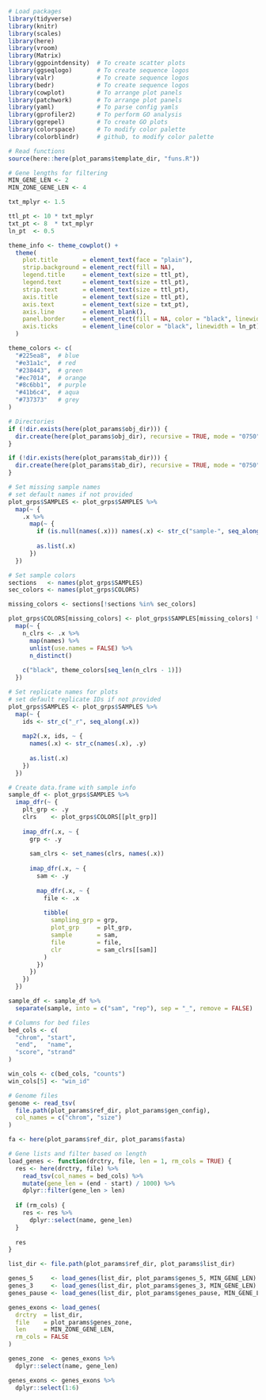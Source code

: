 
```r

# Load packages
library(tidyverse)
library(knitr)
library(scales)
library(here)
library(vroom)
library(Matrix)
library(ggpointdensity)  # To create scatter plots
library(ggseqlogo)       # To create sequence logos
library(valr)            # To create sequence logos
library(bedr)            # To create sequence logos
library(cowplot)         # To arrange plot panels
library(patchwork)       # To arrange plot panels
library(yaml)            # To parse config yamls
library(gprofiler2)      # To perform GO analysis
library(ggrepel)         # To create GO plots
library(colorspace)      # To modify color palette
library(colorblindr)     # github, to modify color palette

# Read functions
source(here::here(plot_params$template_dir, "funs.R"))

# Gene lengths for filtering
MIN_GENE_LEN <- 2
MIN_ZONE_GENE_LEN <- 4

```

```r

txt_mplyr <- 1.5

ttl_pt <- 10 * txt_mplyr
txt_pt <- 8  * txt_mplyr
ln_pt  <- 0.5

theme_info <- theme_cowplot() +
  theme(
    plot.title       = element_text(face = "plain"),
    strip.background = element_rect(fill = NA),
    legend.title     = element_text(size = ttl_pt),
    legend.text      = element_text(size = ttl_pt),
    strip.text       = element_text(size = ttl_pt),
    axis.title       = element_text(size = ttl_pt),
    axis.text        = element_text(size = txt_pt),
    axis.line        = element_blank(),
    panel.border     = element_rect(fill = NA, color = "black", linewidth = ln_pt),
    axis.ticks       = element_line(color = "black", linewidth = ln_pt)
  )

theme_colors <- c(
  "#225ea8",  # blue
  "#e31a1c",  # red
  "#238443",  # green
  "#ec7014",  # orange
  "#8c6bb1",  # purple
  "#41b6c4",  # aqua
  "#737373"   # grey
)

```

```r

# Directories
if (!dir.exists(here(plot_params$obj_dir))) {
  dir.create(here(plot_params$obj_dir), recursive = TRUE, mode = "0750")
}

if (!dir.exists(here(plot_params$tab_dir))) {
  dir.create(here(plot_params$tab_dir), recursive = TRUE, mode = "0750")
}

# Set missing sample names
# set default names if not provided
plot_grps$SAMPLES <- plot_grps$SAMPLES %>%
  map(~ {
    .x %>%
      map(~ {
        if (is.null(names(.x))) names(.x) <- str_c("sample-", seq_along(.x))
        
        as.list(.x)
      })
  })

# Set sample colors
sections   <- names(plot_grps$SAMPLES)
sec_colors <- names(plot_grps$COLORS)

missing_colors <- sections[!sections %in% sec_colors]

plot_grps$COLORS[missing_colors] <- plot_grps$SAMPLES[missing_colors] %>%
  map(~ {
    n_clrs <- .x %>%
      map(names) %>%
      unlist(use.names = FALSE) %>%
      n_distinct()
    
    c("black", theme_colors[seq_len(n_clrs - 1)])
  })

# Set replicate names for plots
# set default replicate IDs if not provided
plot_grps$SAMPLES <- plot_grps$SAMPLES %>%
  map(~ {
    ids <- str_c("_r", seq_along(.x))
    
    map2(.x, ids, ~ {
      names(.x) <- str_c(names(.x), .y)
      
      as.list(.x)
    })
  })

# Create data.frame with sample info
sample_df <- plot_grps$SAMPLES %>%
  imap_dfr(~ {
    plt_grp <- .y
    clrs    <- plot_grps$COLORS[[plt_grp]]
    
    imap_dfr(.x, ~ {
      grp <- .y
      
      sam_clrs <- set_names(clrs, names(.x))
      
      imap_dfr(.x, ~ {
        sam <- .y
        
        map_dfr(.x, ~ {
          file <- .x
          
          tibble(
            sampling_grp = grp,
            plot_grp     = plt_grp,
            sample       = sam,
            file         = file,
            clr          = sam_clrs[[sam]]
          )
        })
      })
    })
  })

sample_df <- sample_df %>%
  separate(sample, into = c("sam", "rep"), sep = "_", remove = FALSE)

```

```r

# Columns for bed files
bed_cols <- c(
  "chrom", "start", 
  "end",   "name", 
  "score", "strand"
)

win_cols <- c(bed_cols, "counts")
win_cols[5] <- "win_id"

# Genome files
genome <- read_tsv(
  file.path(plot_params$ref_dir, plot_params$gen_config),
  col_names = c("chrom", "size")
)

fa <- here(plot_params$ref_dir, plot_params$fasta)

# Gene lists and filter based on length
load_genes <- function(drctry, file, len = 1, rm_cols = TRUE) {
  res <- here(drctry, file) %>%
    read_tsv(col_names = bed_cols) %>%
    mutate(gene_len = (end - start) / 1000) %>%
    dplyr::filter(gene_len > len)
  
  if (rm_cols) {
    res <- res %>%
      dplyr::select(name, gene_len)
  }
  
  res
}

list_dir <- file.path(plot_params$ref_dir, plot_params$list_dir)

genes_5     <- load_genes(list_dir, plot_params$genes_5, MIN_GENE_LEN)
genes_3     <- load_genes(list_dir, plot_params$genes_3, MIN_GENE_LEN)
genes_pause <- load_genes(list_dir, plot_params$genes_pause, MIN_GENE_LEN)

genes_exons <- load_genes(
  drctry  = list_dir,
  file    = plot_params$genes_zone,
  len     = MIN_ZONE_GENE_LEN,
  rm_cols = FALSE
)

genes_zone  <- genes_exons %>%
  dplyr::select(name, gene_len)

genes_exons <- genes_exons %>%
  dplyr::select(1:6)

```


